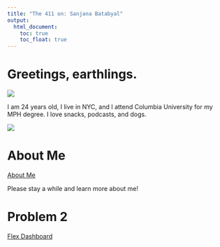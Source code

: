 ```yaml
---
title: "The 411 on: Sanjana Batabyal"
output: 
  html_document:
    toc: true
    toc_float: true
---
```

# Greetings, earthlings.

![](images/bk_rooftop.jpg)

I am 24 years old, I live in NYC, and I attend Columbia University for my MPH degree. I love snacks, podcasts, and dogs.

![](https://media.giphy.com/media/26FKTvnlmIYehLGDe/giphy.gif)

# About Me

[About Me](about.html)

Please stay a while and learn more about me!

# Problem 2
[Flex Dashboard](dashboard.html)

